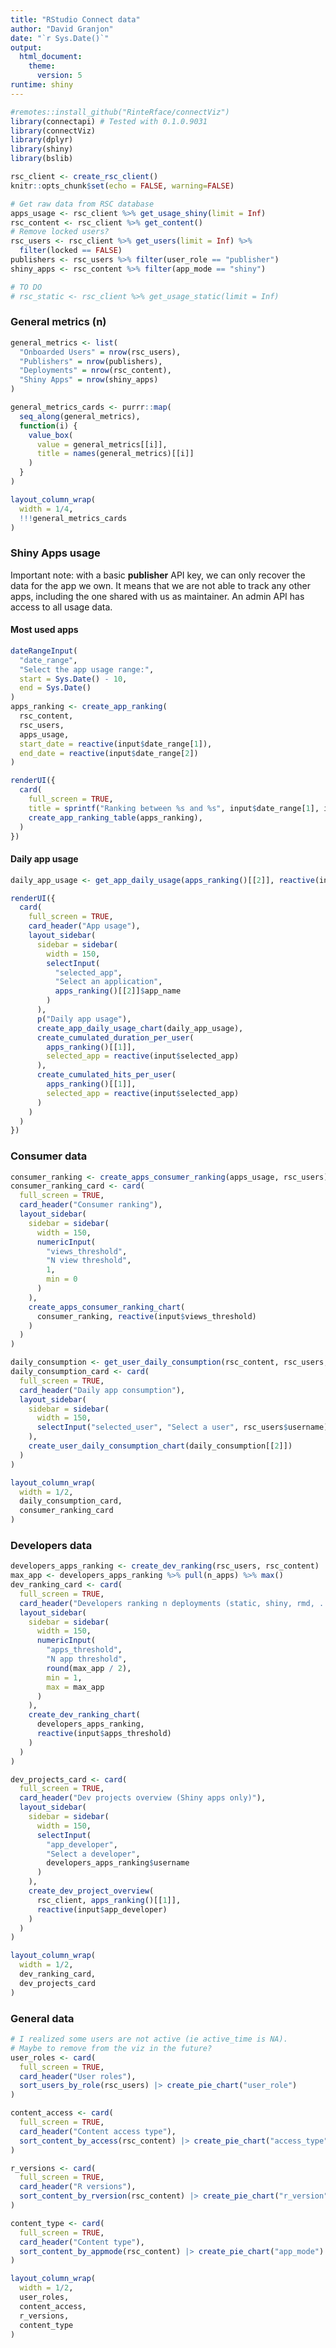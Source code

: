 ```yaml
---
title: "RStudio Connect data"
author: "David Granjon"
date: "`r Sys.Date()`"
output: 
  html_document:
    theme:
      version: 5
runtime: shiny
---
```


```r
#remotes::install_github("RinteRface/connectViz")
library(connectapi) # Tested with 0.1.0.9031
library(connectViz)
library(dplyr)
library(shiny)
library(bslib)

rsc_client <- create_rsc_client()
knitr::opts_chunk$set(echo = FALSE, warning=FALSE)
```

```r
# Get raw data from RSC database
apps_usage <- rsc_client %>% get_usage_shiny(limit = Inf)
rsc_content <- rsc_client %>% get_content()
# Remove locked users?
rsc_users <- rsc_client %>% get_users(limit = Inf) %>% 
  filter(locked == FALSE)
publishers <- rsc_users %>% filter(user_role == "publisher") 
shiny_apps <- rsc_content %>% filter(app_mode == "shiny")

# TO DO
# rsc_static <- rsc_client %>% get_usage_static(limit = Inf)
```

### General metrics (n)

```r
general_metrics <- list(
  "Onboarded Users" = nrow(rsc_users),
  "Publishers" = nrow(publishers),
  "Deployments" = nrow(rsc_content),
  "Shiny Apps" = nrow(shiny_apps)
)

general_metrics_cards <- purrr::map(
  seq_along(general_metrics),
  function(i) {
    value_box(
      value = general_metrics[[i]],
      title = names(general_metrics)[[i]]
    )
  }
)

layout_column_wrap(
  width = 1/4,
  !!!general_metrics_cards
)
```

### Shiny Apps usage

Important note: with a basic __publisher__ API key, we can only recover the data for the app   we own. It means that we are not able to track any other apps, including the one shared with   us as maintainer. An admin API has access to all usage data.

#### Most used apps

```r
dateRangeInput(
  "date_range",
  "Select the app usage range:",
  start = Sys.Date() - 10,
  end = Sys.Date()
)
apps_ranking <- create_app_ranking(
  rsc_content, 
  rsc_users, 
  apps_usage,
  start_date = reactive(input$date_range[1]),
  end_date = reactive(input$date_range[2])
)

renderUI({
  card(
    full_screen = TRUE,
    title = sprintf("Ranking between %s and %s", input$date_range[1], input$date_range[2]),
    create_app_ranking_table(apps_ranking),
  )
})
```

#### Daily app usage

```r
daily_app_usage <- get_app_daily_usage(apps_ranking()[[2]], reactive(input$selected_app))
```

```r
renderUI({
  card(
    full_screen = TRUE,
    card_header("App usage"),
    layout_sidebar(
      sidebar = sidebar(
        width = 150,
        selectInput(
          "selected_app", 
          "Select an application", 
          apps_ranking()[[2]]$app_name
        )
      ),
      p("Daily app usage"),
      create_app_daily_usage_chart(daily_app_usage),
      create_cumulated_duration_per_user(
        apps_ranking()[[1]],
        selected_app = reactive(input$selected_app)
      ),
      create_cumulated_hits_per_user(
        apps_ranking()[[1]], 
        selected_app = reactive(input$selected_app)
      )
    )
  )
})
```

### Consumer data

```r
consumer_ranking <- create_apps_consumer_ranking(apps_usage, rsc_users)
consumer_ranking_card <- card(
  full_screen = TRUE,
  card_header("Consumer ranking"),
  layout_sidebar(
    sidebar = sidebar(
      width = 150,
      numericInput(
        "views_threshold",
        "N view threshold",
        1,
        min = 0
      )
    ),
    create_apps_consumer_ranking_chart(
      consumer_ranking, reactive(input$views_threshold)
    )
  )
)
```

```r
daily_consumption <- get_user_daily_consumption(rsc_content, rsc_users, apps_usage, reactive(input$selected_user))
daily_consumption_card <- card(
  full_screen = TRUE,
  card_header("Daily app consumption"),
  layout_sidebar(
    sidebar = sidebar(
      width = 150,
      selectInput("selected_user", "Select a user", rsc_users$username)
    ),
    create_user_daily_consumption_chart(daily_consumption[[2]])
  )
)
```

```r
layout_column_wrap(
  width = 1/2,
  daily_consumption_card,
  consumer_ranking_card
)
```

### Developers data

```r
developers_apps_ranking <- create_dev_ranking(rsc_users, rsc_content)
max_app <- developers_apps_ranking %>% pull(n_apps) %>% max()
dev_ranking_card <- card(
  full_screen = TRUE,
  card_header("Developers ranking n deployments (static, shiny, rmd, ...)"),
  layout_sidebar(
    sidebar = sidebar(
      width = 150,
      numericInput(
        "apps_threshold",
        "N app threshold",
        round(max_app / 2),
        min = 1,
        max = max_app
      )
    ),
    create_dev_ranking_chart(
      developers_apps_ranking, 
      reactive(input$apps_threshold)
    )
  )
)
```

```r
dev_projects_card <- card(
  full_screen = TRUE,
  card_header("Dev projects overview (Shiny apps only)"),
  layout_sidebar(
    sidebar = sidebar(
      width = 150,
      selectInput(
        "app_developer",
        "Select a developer",
        developers_apps_ranking$username
      )
    ),
    create_dev_project_overview(
      rsc_client, apps_ranking()[[1]], 
      reactive(input$app_developer)
    )
  )
)
```

```r
layout_column_wrap(
  width = 1/2,
  dev_ranking_card,
  dev_projects_card
)
```


### General data


```r
# I realized some users are not active (ie active_time is NA).
# Maybe to remove from the viz in the future?
user_roles <- card(
  full_screen = TRUE,
  card_header("User roles"),
  sort_users_by_role(rsc_users) |> create_pie_chart("user_role")
)
```

```r
content_access <- card(
  full_screen = TRUE,
  card_header("Content access type"),
  sort_content_by_access(rsc_content) |> create_pie_chart("access_type")
)
```

```r
r_versions <- card(
  full_screen = TRUE,
  card_header("R versions"),
  sort_content_by_rversion(rsc_content) |> create_pie_chart("r_version")
)
```

```r
content_type <- card(
  full_screen = TRUE,
  card_header("Content type"),
  sort_content_by_appmode(rsc_content) |> create_pie_chart("app_mode")
)
```

```r
layout_column_wrap(
  width = 1/2,
  user_roles,
  content_access,
  r_versions,
  content_type
)
```
